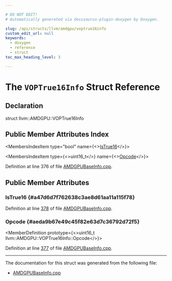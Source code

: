 ```yaml
---

# DO NOT EDIT!
# Automatically generated via docusaurus-plugin-doxygen by Doxygen.

slug: /api/structs/llvm/amdgpu/voptrue16info
custom_edit_url: null
keywords:
  - doxygen
  - reference
  - struct
toc_max_heading_level: 3

---
```





# The `VOPTrue16Info` Struct Reference

<DoxygenPage pluginConfig={pluginConfig}>



## Declaration

<CodeBlock>struct llvm::AMDGPU::VOPTrue16Info</CodeBlock>

## Public Member Attributes Index

<MembersIndex>

<MembersIndexItem
  type="bool"
  name={<><a href="#a47d6d7f762638c3ae8d61aa11a115f78">IsTrue16</a></>}>
</MembersIndexItem>

<MembersIndexItem
  type={<>uint16&#95;t</>}
  name={<><a href="#aeda9b67e49c45f82e63d7c36792d72f5">Opcode</a></>}>
</MembersIndexItem>

</MembersIndex>


Definition at line 376 of file <a href="/docs/api/files/lib/lib/target/lib/target/amdgpu/lib/target/amdgpu/utils/amdgpubaseinfo-cpp">AMDGPUBaseInfo.cpp</a>.

<SectionDefinition>

## Public Member Attributes

### IsTrue16 {#a47d6d7f762638c3ae8d61aa11a115f78}

<MemberDefinition
  prototype="bool llvm::AMDGPU::VOPTrue16Info::IsTrue16">

Definition at line <a href="/docs/api/files/lib/lib/target/lib/target/amdgpu/lib/target/amdgpu/utils/amdgpubaseinfo-cpp/#l00378">378</a> of file <a href="/docs/api/files/lib/lib/target/lib/target/amdgpu/lib/target/amdgpu/utils/amdgpubaseinfo-cpp">AMDGPUBaseInfo.cpp</a>.
</MemberDefinition>

### Opcode {#aeda9b67e49c45f82e63d7c36792d72f5}

<MemberDefinition
  prototype={<>uint16&#95;t llvm::AMDGPU::VOPTrue16Info::Opcode</>}>

Definition at line <a href="/docs/api/files/lib/lib/target/lib/target/amdgpu/lib/target/amdgpu/utils/amdgpubaseinfo-cpp/#l00377">377</a> of file <a href="/docs/api/files/lib/lib/target/lib/target/amdgpu/lib/target/amdgpu/utils/amdgpubaseinfo-cpp">AMDGPUBaseInfo.cpp</a>.
</MemberDefinition>

</SectionDefinition>

<hr/>

The documentation for this struct was generated from the following file:

<ul>
<li><a href="/docs/api/files/lib/lib/target/lib/target/amdgpu/lib/target/amdgpu/utils/amdgpubaseinfo-cpp">AMDGPUBaseInfo.cpp</a></li>
</ul>

</DoxygenPage>
